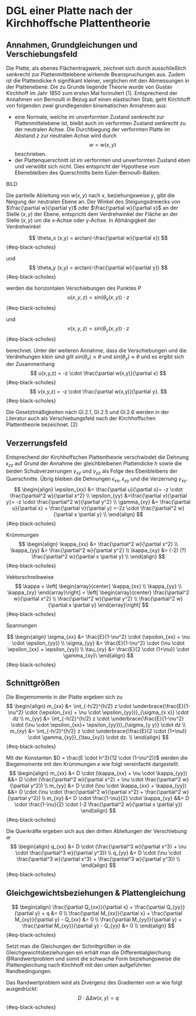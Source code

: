 # DGL einer Platte nach der Kirchhoffsche Plattentheorie



## Annahmen, Grundgleichungen und Verschiebungsfeld
Die Platte, als ebenes Flächentragwerk, zeichnet sich durch  ausschließlich senkrecht zur Plattenmittelebene wirkende Beanspruchungen aus. Zudem ist die Plattendicke $h$ signifikant kleiner, verglichen mit den Abmessungen in der Plattenebene.
Die zu Grunde liegende Theorie wurde von Gustav Kirchhoff im Jahr 1850 zum ersten Mal formuliert [1]. Entsprechend der Annahmen von Bernoulli in Bezug auf einen elastischen Stab, geht Kirchhoff von folgenden zwei grundlegenden kinematischen Annahmen aus:
\

<!-- #(text(blue)[
- Jede gerade Linie der Platte, welche ursprüngliche senkrecht auf den Grundflächen war, bleibt bei der Form-Änderung gerade und senkrecht auf den Flächen, welche ursprüngliche den Grundflächen parallele Ebenen waren
- Alle Elemente der Mittelfläche (d. h. derjenigen Fläche, welche im natürlichen Zustande der Platte die Ebene ist, die den Grundflächen parallel in der Mitte zwischen diesen liegt) erleiden bei der Form-Änderung keine Dilatation.
]) -->

- eine Normale, welche im unverformten Zustand senkrecht zur Plattenmittelebene ist, bleibt auch im verformten Zustand senkrecht zu der neutralen Achse. Die Durchbiegung der verformten Platte im Abstand $z$ zur neutralen Achse wird durch $$ w = w(x,y) $$ beschrieben.
- der Plattenquerschnitt ist im verformten und unverformten Zustand eben und verwölbt sich nicht. Dies entspricht der Hypothese vom Ebenebleiben des Querschnitts beim Euler-Bernoulli-Balken. 

BILD

Die partielle Ableitung von $w(x,y)$ nach $x$, beziehungsweise $y$, gibt die Neigung der neutralen Ebene an. Der Winkel des Steigungsdreiecks von $\frac{\partial w}{\partial y}$ oder $\frac{\partial w}{\partial x}$ an der Stelle $(x,y)$ der Ebene, entspricht dem Verdrehwinkel der Fläche an der Stelle $(x,y)$ um die x-Achse oder y-Achse. In Abhängigkeit der Verdrehwinkel

$$ 
\theta_x (x,y) = arctan(-\frac{\partial w}{\partial x}) 
$$ {#eq-black-scholes}

und
$$ 
\theta_y (x,y) = arctan(-\frac{\partial w}{\partial y}) 
$$ {#eq-black-scholes}

werden die horizontalen Verschiebungen des Punktes P
$$ 
u(x,y,z)=sin(\theta_x (x,y)) \cdot z
$$ {#eq-black-scholes}

und
$$ 
v(x,y,z)=sin(\theta_y (x,y)) \cdot z
$$ {#eq-black-scholes}

berechnet. 
Unter der weiteren Annahme, dass die Verschiebungen und die Verdrehungen klein sind gilt $sin(\theta_x) \approx \theta$ und $sin(\theta_y) \approx \theta$ und es ergibt sich der Zusammenhang
$$ 
u(x,y,z) = -z \cdot \frac{\partial w(x,y)}{\partial x} 
$$ {#eq-black-scholes}
$$ 
v(x,y,z) = -z \cdot \frac{\partial w(x,y)}{\partial y}. 
$$ {#eq-black-scholes}

Die Gesetztmäßigkeiten nach Gl.2.1, Gl.2.5 und Gl.2.6 werden in der Literatur auch als Verschiebungsfeld nach der Kirchhoffschen Plattentheorie bezeichnet. [2]

## Verzerrungsfeld
Entsprechend der Kirchhoffschen Plattentheorie verschwindet die Dehnung $\epsilon_{zz}$ auf Grund der Annahme der gleichbleibenen Plattendicke $h$ sowie die beiden Schubverzerrungen $\gamma_{xz}$ und $\gamma_{yz}$ als Folge des Ebenbleibens der Querschnitte. Übrig bleiben die Dehnungen $\epsilon_{xx}$, $\epsilon_{yy}$ und die Verzerrung $\gamma_{xy}$.
$$ 
\begin{align} 
\epsilon_{xx} &= \frac{\partial u}{\partial x}= -z \cdot \frac{\partial^2 w}{\partial x^2} \\
\epsilon_{yy} &=\frac{\partial v}{\partial y}= -z \cdot \frac{\partial^2 w}{\partial y^2} \\
\gamma_{xy}   &= \frac{\partial u}{\partial x} + \frac{\partial v}{\partial y} =-2z \cdot \frac{\partial^2 w}{\partial x \partial y} \\ 
\end{align}
$$ {#eq-black-scholes}

Krümmungen
$$ 
\begin{align}  
\kappa_{xx} &= \frac{\partial^2 w}{\partial x^2} \\
\kappa_{yy} &= \frac{\partial^2 w}{\partial y^2} \\
\kappa_{xy} &= (-2) (?) \frac{\partial^2 w}{\partial x \partial y} \\ 
\end{align}
$$ {#eq-black-scholes}

Vektorschreibweise
$$
\kappa = 
\left[ \begin{array}{center}
\kappa_{xx} \\ 
\kappa_{yy} \\ 
\kappa_{xy} 
\end{array}\right]
= 
\left[ \begin{array}{center}
\frac{\partial^2 w}{\partial x^2} \\
\frac{\partial^2 w}{\partial y^2} \\
\frac{\partial^2 w}{\partial x \partial y} 
\end{array}\right]
$$ {#eq-black-scholes}

Spannungen

$$
\begin{align}
\sigma_{xx} &= \frac{E}{1-\nu^2} \cdot (\epsilon_{xx} + \nu \cdot \epsilon_{yy}) \\
\sigma_{yy} &= \frac{E}{1-\nu^2} \cdot (\nu \cdot \epsilon_{xx} + \epsilon_{yy}) \\
\tau_{xy}   &= \frac{E}{2 \cdot (1+\nu)}  \cdot \gamma_{xy}\ 
\end{align}
$$ {#eq-black-scholes}

## Schnittgrößen
Die Biegemomente in der Platte ergeben sich zu 
$$
\begin{align}
m_{xx} &= \int_{-h/2}^{h/2} z \cdot \underbrace{\frac{E}{1-\nu^2} \cdot (\epsilon_{xx} + \nu \cdot \epsilon_{yy})}_{\sigma_{x x}} \cdot dz \\
m_{yy} &= \int_{-h/2}^{h/2} z \cdot \underbrace{\frac{E}{1-\nu^2} \cdot (\nu \cdot \epsilon_{xx}+ \epsilon_{yy})}_{\sigma_{y y}} \cdot dz \\
m_{xy} &= \int_{-h/2}^{h/2} z \cdot \underbrace{\frac{E}{2 \cdot (1+\nu)} \cdot \gamma_{xy}}_{\tau_{xy}} \cdot dz. \\
\end{align}
$$ {#eq-black-scholes}

Mit der Konstanten $D = \frac{E \cdot h^3}{12 \cdot (1-\nu^2)}$ 
werden die Biegemomente mit den Krümmungen $\kappa$ wie folgt vereinfacht dargestellt.
$$
\begin{align}
m_{xx} &= D \cdot (\kappa_{xx} + \nu \cdot \kappa_{yy}) &&= D \cdot (\frac{\partial^2 w}{\partial x^2} + \nu \cdot \frac{\partial^2 w}{\partial y^2}) \\
m_{yy} &= D \cdot (\nu \cdot \kappa_{xx} + \kappa_{yy}) &&= D \cdot (\nu \cdot \frac{\partial^2 w}{\partial x^2} + \frac{\partial^2 w}{\partial y^2}) \\
m_{xy} &= D \cdot \frac{1-\nu}{2} \cdot \kappa_{xy} &&= D \cdot \frac{1-\nu}{2} \cdot (-2 \frac{\partial^2 w}{\partial x \partial y})
\end{align}
$$ {#eq-black-scholes}

Die Querkräfte ergeben sich aus den dritten Ableitungen der Verschiebung $w$
$$
\begin{align}
q_{xx} &= D \cdot (\frac{\partial^3 w}{\partial x^3} + \nu \cdot \frac{\partial^3 w}{\partial y^3}) \\
q_{yy} &= D \cdot (\nu \cdot \frac{\partial^3 w}{\partial x^3} + \frac{\partial^3 w}{\partial y^3}) \\
\end{align} 
$$ {#eq-black-scholes}
    
## Gleichgewichtsbeziehungen & Plattengleichung

$$     
\begin{align}
\frac{\partial Q_{xx}}{\partial x} + \frac{\partial Q_{yy}}{\partial y} + q &= 0 \\
\frac{\partial M_{xx}}{\partial x} + \frac{\partial M_{xy}}{\partial y} - Q_{xx} &= 0 \\
\frac{\partial M_{yy}}{\partial y} + \frac{\partial M_{xy}}{\partial y} - Q_{yy} &= 0 \\
\end{align}
$$ {#eq-black-scholes}

Setzt man die Gleichungen der Schnittgrößen in die Gleichgewichtsbeziehungen ein erhält man die Differentialgleichung @Randwertproblem und somit die schwache Form beziehungsweise die Plattengleichung nach Kirchhoff mit den unten aufgeführten Randbedingungen.

<!-- Gl. 3.16, Gl. 3.17 in Gl. 3.15 einsetzen,
Die Krümmungen aus den Gleichungen in (3.9) in die vereinfachten Biegemomenten (Gl. 3.14) einsetzen. Die sich daraus ergebenen Gleichungen in (Gl. 3.15) einsetzen.
Daraus ergibt sich: -->

  <!-- #block(width: 450pt,fill:luma(230), inset:8pt, radius:4pt,
  [
  *Randwertproblem (D)* \

  Gesucht ist die Funktion $w:[] arrow RR^2$ welche die Differentialgleichung
  $ D dot [(partial^4 w)/(partial x^4) + 2 dot (partial^2 w)/(partial x^2 partial y^2) + (partial^4 w)/(partial y^4)] = q $
  und die Randbedingungen

  erfüllt.
  ]) -->

Das Randwertproblem wird als Divergenz des Gradienten von $w$ wie folgt ausgedrückt:
$$
D \cdot \Delta \Delta w(x,y) = q 
$$ {#eq-black-scholes}
